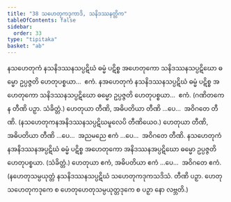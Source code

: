 ```yaml
---
title: "38 သဟေတုကဒုကာဒိ, သနိဒဿနတ္တိက"
tableOfContents: false
sidebar:
  order: 33
type: "tipitaka"
basket: "ab"
---
```



<DynamicBreadcrumb />

<Division number="86">

<Paragraph number="211">
နသဟေတုကံ နသနိဒဿနသပ္ပဋိဃံ ဓမ္မံ ပဋိစ္စ အဟေတုကော သနိဒဿနသပ္ပဋိဃော ဓမ္မော ဥပ္ပဇ္ဇတိ ဟေတုပစ္စယာ…  ဧကံ.
</Paragraph>

<Paragraph number="212">
နအဟေတုကံ နသနိဒဿနသပ္ပဋိဃံ ဓမ္မံ ပဋိစ္စ အဟေတုကော သနိဒဿနသပ္ပဋိဃော ဓမ္မော ဥပ္ပဇ္ဇတိ ဟေတုပစ္စယာ…  ဧကံ. (ဂဏိတကေန တီဏိ ပဉှာ. သံခိတ္တံ.) ဟေတုယာ တီဏိ, အဓိပတိယာ တီဏိ …ပေ…  အဝိဂတေ တီဏိ.
</Paragraph>

<Paragraph number="213">
(နသဟေတုကနအနိဒဿနသပ္ပဋိဃမူလေပိ တီဏိယေဝ.) ဟေတုယာ တီဏိ, အဓိပတိယာ တီဏိ …ပေ…  အညမညေ ဧကံ …ပေ…  အဝိဂတေ တီဏိ.
</Paragraph>

<Paragraph number="214">
နသဟေတုကံ နအနိဒဿနအပ္ပဋိဃံ ဓမ္မံ ပဋိစ္စ အဟေတုကော အနိဒဿနအပ္ပဋိဃော ဓမ္မော ဥပ္ပဇ္ဇတိ ဟေတုပစ္စယာ. (သံခိတ္တံ.) ဟေတုယာ ဧကံ, အဓိပတိယာ ဧကံ …ပေ…  အဝိဂတေ ဧကံ.
</Paragraph>

<Paragraph number="215">
(နဟေတုသမ္ပယုတ္တံ နသနိဒဿနသပ္ပဋိဃံ သဟေတုကဒုကသဒိသံ. တီဏိ ပဉှာ. ဟေတုသဟေတုကဒုကေ စ ဟေတုဟေတုသမ္ပယုတ္တဒုကေ စ ပဉှာ နော လဗ္ဘတိ.)
</Paragraph>
</Division>